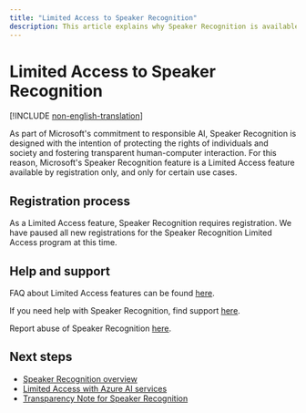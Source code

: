 ```yaml
---
title: "Limited Access to Speaker Recognition"
description: This article explains why Speaker Recognition is available as Limited Access feature and how to request access.
---
```


# Limited Access to Speaker Recognition

[!INCLUDE [non-english-translation](../../includes/non-english-translation)]

As part of Microsoft's commitment to responsible AI, Speaker Recognition is designed with the intention of protecting the rights of individuals and society and fostering transparent human-computer interaction. For this reason, Microsoft's Speaker Recognition feature is a Limited Access feature available by registration only, and only for certain use cases.

## Registration process

As a Limited Access feature, Speaker Recognition requires registration. We have paused all new registrations for the Speaker Recognition Limited Access program at this time.

## Help and support

FAQ about Limited Access features can be found [here](/azure/ai-services/cognitive-services-limited-access).

If you need help with Speaker Recognition, find support [here](/azure/ai-services/cognitive-services-support-options).

Report abuse of Speaker Recognition [here](https://aka.ms/reportabuse).

## Next steps

* [Speaker Recognition overview](/azure/ai-services/speech-service/speaker-recognition-overview)
* [Limited Access with Azure AI services](/azure/ai-services/cognitive-services-limited-access)
* [Transparency Note for Speaker Recognition](/azure/ai-foundry/responsible-ai/speech-service/speaker-recognition/transparency-note-speaker-recognition)
